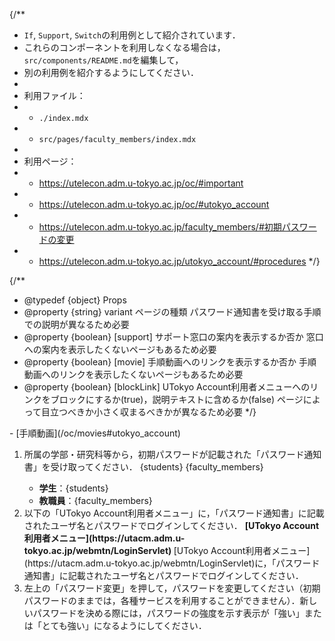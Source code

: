 
{/**
  * `If`, `Support`, `Switch`の利用例として紹介されています．
  * これらのコンポーネントを利用しなくなる場合は，`src/components/README.md`を編集して，
  * 別の利用例を紹介するようにしてください．
  *
  * 利用ファイル：
  * - `./index.mdx`
  * - `src/pages/faculty_members/index.mdx`
  *
  * 利用ページ：
  * - https://utelecon.adm.u-tokyo.ac.jp/oc/#important
  * - https://utelecon.adm.u-tokyo.ac.jp/oc/#utokyo_account
  * - https://utelecon.adm.u-tokyo.ac.jp/faculty_members/#初期パスワードの変更
  * - https://utelecon.adm.u-tokyo.ac.jp/utokyo_account/#procedures
  */}

{/**
  * @typedef {object} Props
  * @property {string} variant ページの種類 パスワード通知書を受け取る手順での説明が異なるため必要
  * @property {boolean} [support] サポート窓口の案内を表示するか否か 窓口への案内を表示したくないページもあるため必要
  * @property {boolean} [movie] 手順動画へのリンクを表示するか否か 手順動画へのリンクを表示したくないページもあるため必要
  * @property {boolean} [blockLink] UTokyo Account利用者メニューへのリンクをブロックにするか(true)，説明テキストに含めるか(false) ページによって目立つべきか小さく収まるべきかが異なるため必要
  */}


<If cond={props.movie}>
  - [手順動画](/oc/movies#utokyo_account)
</If>

1. 所属の学部・研究科等から，初期パスワードが記載された「パスワード通知書」を受け取ってください．
   <Switch variant={props.variant}>
     <Fragment slot="oc">{students}</Fragment>
     <Fragment slot="faculty_members">{faculty_members}</Fragment>
     <Fragment slot="individual">
      - **学生**：{students}
      - **教職員**：{faculty_members}
     </Fragment>
   </Switch>
2. <If cond={props.blockLink}>
     以下の「UTokyo Account利用者メニュー」に，「パスワード通知書」に記載されたユーザ名とパスワードでログインしてください．
     <b class="box center">
       [UTokyo Account利用者メニュー](https://utacm.adm.u-tokyo.ac.jp/webmtn/LoginServlet)
     </b>
     <Fragment slot="else">
       [UTokyo Account利用者メニュー](https://utacm.adm.u-tokyo.ac.jp/webmtn/LoginServlet)に，「パスワード通知書」に記載されたユーザ名とパスワードでログインしてください．
     </Fragment>
   </If>
3. 左上の「パスワード変更」を押して，パスワードを変更してください（初期パスワードのままでは，各種サービスを利用することができません）．新しいパスワードを決める際には，パスワードの強度を示す表示が「強い」または「とても強い」になるようにしてください．
   <UtacPasswordNotice />

<Support lang="ja" show={props.support} />
